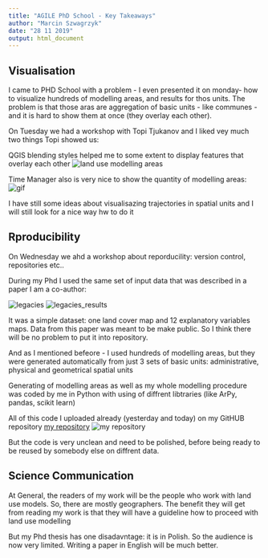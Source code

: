 ```yaml
---
title: "AGILE PhD School - Key Takeaways"
author: "Marcin Szwagrzyk"
date: "28 11 2019"
output: html_document
---
```


## Visualisation
I came to PHD School with a problem - I even presented it on monday- how to visualize hundreds of modelling areas, and results for thos units. The problem is that those aras are aggregation of basic units - like communes - and it is hard to show them at once (they overlay each other).

On Tuesday we had a workshop with Topi Tjukanov and I liked vey much two things Topi showed us:

QGIS blending styles helped me to some extent to display features that overlay each other
![land use modelling areas](areas.png)

Time Manager also is very nice to show the quantity of modelling areas:
![gif](gif.gif)

I have still some ideas about visualisazing trajectories in spatial units and I will
still look for a nice way hw to do it


## Rproducibility
On Wednesday we ahd a workshop about reporducility: version control, repositories etc..

During my Phd I used the same set of input data that  was  described in a paper I am a co-author:

![legacies](legacies.png)
![legacies_results](results.png)

It was a simple dataset: one land cover map and 12 explanatory variables maps.
Data from this paper was meant to be make public. So I think there will be no problem to put it into repository.


And as I mentioned befeore - I used hundreds of modelling areas, but they were generated automatically from just 3 sets of basic units:
administrative, physical and geometrical spatial units

Generating of modelling areas as well as my whole modelling procedure was coded by me in Python 
with using of diffrent libtraries (like ArPy, pandas, scikit learn)

All of this code I uploaded already (yesterday and today) on my GitHUB repository
[my repository](https://github.com/marcinszwagrzyk/LandUse_MAUP_model)
![my repository](git.png)

But the code is very unclean and need to be polished, before being ready to be reused by somebody else on diffrent data.



## Science Communication
At General, the readers of my work will be the people who work with land use models. So, there are mostly geographers. The benefit they will get from reading my work is that they will have a guideline how to proceed with land use modelling

But my Phd thesis has one disadavntage: it is in Polish. So the audience is now very limited.
Writing a paper in English will be much better.
